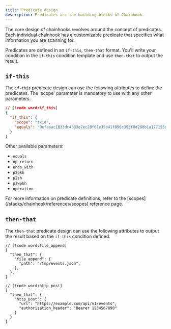 ```yaml
---
title: Predicate design
description: Predicates are the building blocks of Chainhook.
---
```


The core design of chainhooks revolves around the concept of predicates. Each individual chainhook has a customizable predicate that specifies what information you are scanning for.

Predicates are defined in an `if-this`, `then-that` format. You'll write your condition in the `if-this` condition template and use `then-that` to output the result.

## `if-this`

The `if-this` predicate design can use the following attributes to define the predicates. The 'scope' parameter is mandatory to use with any other parameters.

```json
// [!code word:if_this]
{
  "if_this": {
    "scope": "txid",
    "equals": "0xfaaac1833dc4883e7ec28f61e35b41f896c395f8d288b1a177155de2abd6052f"
  }
}
```

Other available parameters:

- `equals`
- `op_return`
- `ends_with`
- `p2pkh`
- `p2sh`
- `p2wpkh`
- `operation`

<Callout title="Info">
  For more information on predicate definitions, refer to the [scopes](/stacks/chainhook/references/scopes) reference page.
</Callout>

## `then-that`

The `then-that` predicate design can use the following attributes to output the result based on the `if-this` condition defined.

```jsonc
// [!code word:file_append]
{
  "then_that": {
    "file_append": {
      "path": "/tmp/events.json",
    },
  },
}
```

```jsonc
// [!code word:http_post]
{
  "then_that": {
    "http_post": {
      "url": "https://example.com/api/v1/events",
      "authorization_header": "Bearer 1234567890"
    }
  }
}
```

